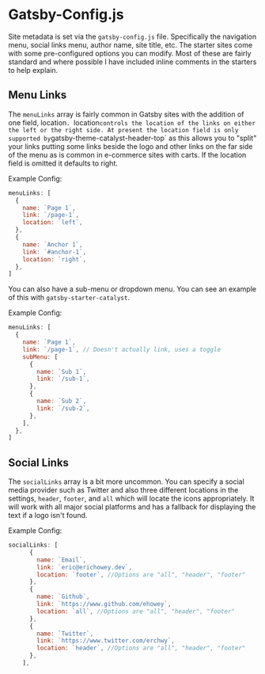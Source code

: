 <SEO
  title="Gatsby Config"
  description="Gatsby Config is where the site metadata is managed and configured, including menu links and social links. Gatsby Theme Catalyst is an opinionated set of integrated themes and starters to accelerate your next Gatsby project."
/>

# Gatsby-Config.js

Site metadata is set via the `gatsby-config.js` file. Specifically the navigation menu, social links menu, author name, site title, etc. The starter sites come with some pre-configured options you can modify. Most of these are fairly standard and where possible I have included inline comments in the starters to help explain.

## Menu Links

The `menuLinks` array is fairly common in Gatsby sites with the addition of one field, location`. `location`controls the location of the links on either the left or the right side. At present the location field is only supported by`gatsby-theme-catalyst-header-top` as this allows you to "split" your links putting some links beside the logo and other links on the far side of the menu as is common in e-commerce sites with carts. If the location field is omitted it defaults to right.

Example Config:

```js
menuLinks: [
  {
    name: `Page 1`,
    link: `/page-1`,
    location: `left`,
  },
  {
    name: `Anchor 1`,
    link: `#anchor-1`,
    location: `right`,
  },
]
```

You can also have a sub-menu or dropdown menu. You can see an example of this with `gatsby-starter-catalyst`.

Example Config:

```js
menuLinks: [
  {
    name: `Page 1`,
    link: `/page-1`, // Doesn't actually link, uses a toggle
    subMenu: [
      {
        name: `Sub 1`,
        link: `/sub-1`,
      },
      {
        name: `Sub 2`,
        link: `/sub-2`,
      },
    ],
  },
]
```

## Social Links

The `socialLinks` array is a bit more uncommon. You can specify a social media provider such as Twitter and also three different locations in the settings, `header`, `footer`, and `all` which will locate the icons appropriately. It will work with all major social platforms and has a fallback for displaying the text if a logo isn't found.

Example Config:

```js
socialLinks: [
      {
        name: `Email`,
        link: `eric@erichowey.dev`,
        location: `footer`, //Options are "all", "header", "footer"
      },
      {
        name: `Github`,
        link: `https://www.github.com/ehowey`,
        location: `all`, //Options are "all", "header", "footer"
      },
      {
        name: `Twitter`,
        link: `https://www.twitter.com/erchwy`,
        location: `header`, //Options are "all", "header", "footer"
      },
    ],
```
